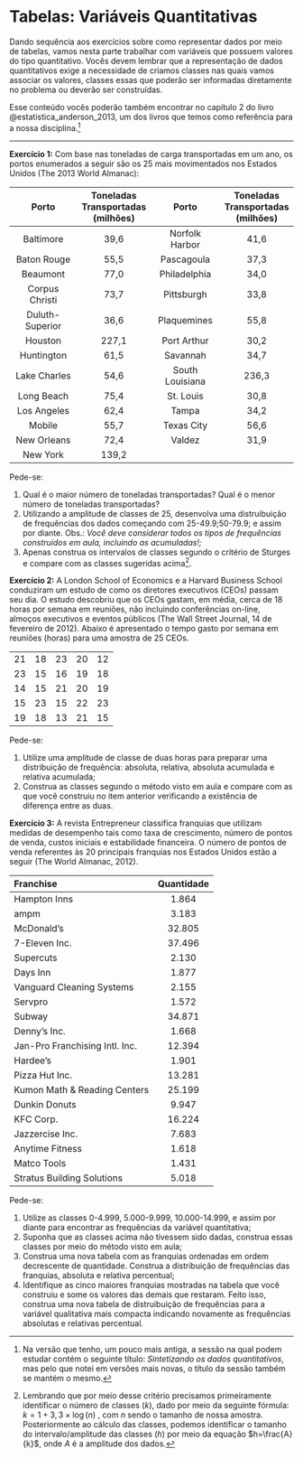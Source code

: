 # Tabelas: Variáveis Quantitativas

Dando sequência aos exercícios sobre como representar dados por meio de tabelas, vamos nesta parte trabalhar com variáveis que possuem valores do tipo quantitativo. Vocês devem lembrar que a representação de dados quantitativos exige a necessidade de criamos classes nas quais vamos associar os valores, classes essas que poderão ser informadas diretamente no problema ou deverão ser construídas.

Esse conteúdo vocês poderão também encontrar no capítulo 2 do livro @estatistica_anderson_2013, um dos livros que temos como referência para a nossa disciplina.[^tabelas_frequencia_02-1]

[^tabelas_frequencia_02-1]: Na versão que tenho, um pouco mais antiga, a sessão na qual podem estudar contém o seguinte título: *Sintetizando os dados quantitativos*, mas pelo que notei em versões mais novas, o título da sessão também se mantém o mesmo.

------------------------------------------------------------------------

**Exercício 1:** Com base nas toneladas de carga transportadas em um ano, os portos enumerados a seguir são os 25 mais movimentados nos Estados Unidos (The 2013 World Almanac):

|    **Porto**    | **Toneladas Transportadas (milhões)** |    **Porto**    | **Toneladas Transportadas (milhões)** |
|:----------------:|:----------------:|:----------------:|:----------------:|
|    Baltimore    |                 39,6                  | Norfolk Harbor  |                 41,6                  |
|   Baton Rouge   |                 55,5                  |   Pascagoula    |                 37,3                  |
|    Beaumont     |                 77,0                  |  Philadelphia   |                 34,0                  |
| Corpus Christi  |                 73,7                  |   Pittsburgh    |                 33,8                  |
| Duluth-Superior |                 36,6                  |   Plaquemines   |                 55,8                  |
|     Houston     |                 227,1                 |   Port Arthur   |                 30,2                  |
|   Huntington    |                 61,5                  |    Savannah     |                 34,7                  |
|  Lake Charles   |                 54,6                  | South Louisiana |                 236,3                 |
|   Long Beach    |                 75,4                  |    St. Louis    |                 30,8                  |
|   Los Angeles   |                 62,4                  |      Tampa      |                 34,2                  |
|     Mobile      |                 55,7                  |   Texas City    |                 56,6                  |
|   New Orleans   |                 72,4                  |     Valdez      |                 31,9                  |
|    New York     |                 139,2                 |                 |                                       |

Pede-se:

1.  Qual é o maior número de toneladas transportadas? Qual é o menor número de toneladas transportadas?
2.  Utilizando a amplitude de classes de 25, desenvolva uma distruibuição de frequências dos dados começando com 25-49.9;50-79.9; e assim por diante. Obs.: *Você deve considerar todos os tipos de frequências construídos em aula, incluindo as acumuladas!;*
3.  Apenas construa os intervalos de classes segundo o critério de Sturges e compare com as classes sugeridas acima[^tabelas_frequencia_02-2].

[^tabelas_frequencia_02-2]: Lembrando que por meio desse critério precisamos primeiramente identificar o número de classes $(k)$, dado por meio da seguinte fórmula: $k = 1 + 3,3\times\log(n)$ , com $n$ sendo o tamanho de nossa amostra. Posteriormente ao cálculo das classes, podemos identificar o tamanho do intervalo/amplitude das classes $(h)$ por meio da equação $h=\frac{A}{k}$, onde $A$ é a amplitude dos dados.

**Exercício 2:** A London School of Economics e a Harvard Business School conduziram um estudo de como os diretores executivos (CEOs) passam seu dia. O estudo descobriu que os CEOs gastam, em média, cerca de 18 horas por semana em reuniões, não incluindo conferências on-line, almoços executivos e eventos públicos (The Wall Street Journal, 14 de fevereiro de 2012). Abaixo é apresentado o tempo gasto por semana em reuniões (horas) para uma amostra de 25 CEOs.

|     |     |     |     |     |
|:---:|:---:|:---:|:---:|:---:|
| 21  | 18  | 23  | 20  | 12  |
| 23  | 15  | 16  | 19  | 18  |
| 14  | 15  | 21  | 20  | 19  |
| 15  | 23  | 15  | 22  | 23  |
| 19  | 18  | 13  | 21  | 15  |

Pede-se:

1.  Utilize uma amplitude de classe de duas horas para preparar uma distribuição de frequência: absoluta, relativa, absoluta acumulada e relativa acumulada;
2.  Construa as classes segundo o método visto em aula e compare com as que você construiu no item anterior verificando a existência de diferença entre as duas.

**Exercício 3:** A revista Entrepreneur classifica franquias que utilizam medidas de desempenho tais como taxa de crescimento, número de pontos de venda, custos iniciais e estabilidade financeira. O número de pontos de venda referentes às 20 principais franquias nos Estados Unidos estão a seguir (The World Almanac, 2012).

| Franchise                      | Quantidade |
|:-------------------------------|:----------:|
| Hampton Inns                   |   1.864    |
| ampm                           |   3.183    |
| McDonald's                     |   32.805   |
| 7-Eleven Inc.                  |   37.496   |
| Supercuts                      |   2.130    |
| Days Inn                       |   1.877    |
| Vanguard Cleaning Systems      |   2.155    |
| Servpro                        |   1.572    |
| Subway                         |   34.871   |
| Denny's Inc.                   |   1.668    |
| Jan-Pro Franchising Intl. Inc. |   12.394   |
| Hardee's                       |   1.901    |
| Pizza Hut Inc.                 |   13.281   |
| Kumon Math & Reading Centers   |   25.199   |
| Dunkin Donuts                  |   9.947    |
| KFC Corp.                      |   16.224   |
| Jazzercise Inc.                |   7.683    |
| Anytime Fitness                |   1.618    |
| Matco Tools                    |   1.431    |
| Stratus Building Solutions     |   5.018    |

Pede-se:

1.  Utilize as classes 0-4.999, 5.000-9.999, 10.000-14.999, e assim por diante para encontrar as frequências da variável quantitativa;
2.  Suponha que as classes acima não tivessem sido dadas, construa essas classes por meio do método visto em aula;
3.  Construa uma nova tabela com as franquias ordenadas em ordem decrescente de quantidade. Construa a distribuição de frequências das franquias, absoluta e relativa percentual;
4.  Identifique as cinco maiores franquias mostradas na tabela que você construiu e some os valores das demais que restaram. Feito isso, construa uma nova tabela de distruibuição de frequências para a variável qualitativa mais compacta indicando novamente as frequências absolutas e relativas percentual.

